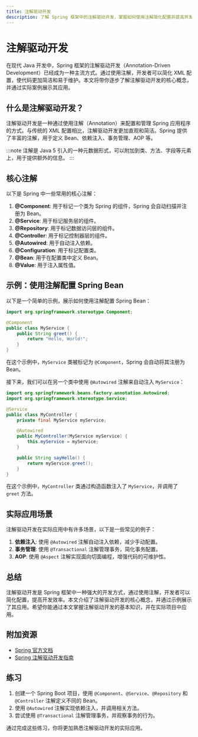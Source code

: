 ```yaml
---
title: 注解驱动开发
description: 了解 Spring 框架中的注解驱动开发，掌握如何使用注解简化配置并提高开发效率。
---
```


# 注解驱动开发

在现代 Java 开发中，Spring 框架的注解驱动开发（Annotation-Driven Development）已经成为一种主流方式。通过使用注解，开发者可以简化 XML 配置，使代码更加简洁和易于维护。本文将带你逐步了解注解驱动开发的核心概念，并通过实际案例展示其应用。

## 什么是注解驱动开发？

注解驱动开发是一种通过使用注解（Annotation）来配置和管理 Spring 应用程序的方式。与传统的 XML 配置相比，注解驱动开发更加直观和简洁。Spring 提供了丰富的注解，用于定义 Bean、依赖注入、事务管理、AOP 等。

:::note
注解是 Java 5 引入的一种元数据形式，可以附加到类、方法、字段等元素上，用于提供额外的信息。
:::

## 核心注解

以下是 Spring 中一些常用的核心注解：

1. **@Component**: 用于标记一个类为 Spring 的组件，Spring 会自动扫描并注册为 Bean。
2. **@Service**: 用于标记服务层的组件。
3. **@Repository**: 用于标记数据访问层的组件。
4. **@Controller**: 用于标记控制器层的组件。
5. **@Autowired**: 用于自动注入依赖。
6. **@Configuration**: 用于标记配置类。
7. **@Bean**: 用于在配置类中定义 Bean。
8. **@Value**: 用于注入属性值。

## 示例：使用注解配置 Spring Bean

以下是一个简单的示例，展示如何使用注解配置 Spring Bean：

```java
import org.springframework.stereotype.Component;

@Component
public class MyService {
    public String greet() {
        return "Hello, World!";
    }
}
```

在这个示例中，`MyService` 类被标记为 `@Component`，Spring 会自动将其注册为 Bean。

接下来，我们可以在另一个类中使用 `@Autowired` 注解来自动注入 `MyService`：

```java
import org.springframework.beans.factory.annotation.Autowired;
import org.springframework.stereotype.Service;

@Service
public class MyController {
    private final MyService myService;

    @Autowired
    public MyController(MyService myService) {
        this.myService = myService;
    }

    public String sayHello() {
        return myService.greet();
    }
}
```

在这个示例中，`MyController` 类通过构造函数注入了 `MyService`，并调用了 `greet` 方法。

## 实际应用场景

注解驱动开发在实际应用中有许多场景，以下是一些常见的例子：

1. **依赖注入**: 使用 `@Autowired` 注解自动注入依赖，减少手动配置。
2. **事务管理**: 使用 `@Transactional` 注解管理事务，简化事务配置。
3. **AOP**: 使用 `@Aspect` 注解实现面向切面编程，增强代码的可维护性。

## 总结

注解驱动开发是 Spring 框架中一种强大的开发方式，通过使用注解，开发者可以简化配置，提高开发效率。本文介绍了注解驱动开发的核心概念，并通过示例展示了其应用。希望你能通过本文掌握注解驱动开发的基本知识，并在实际项目中应用。

## 附加资源

- [Spring 官方文档](https://docs.spring.io/spring-framework/docs/current/reference/html/)
- [Spring 注解驱动开发指南](https://www.baeldung.com/spring-annotations)

## 练习

1. 创建一个 Spring Boot 项目，使用 `@Component`、`@Service`、`@Repository` 和 `@Controller` 注解定义不同的 Bean。
2. 使用 `@Autowired` 注解实现依赖注入，并调用相关方法。
3. 尝试使用 `@Transactional` 注解管理事务，并观察事务的行为。

通过完成这些练习，你将更加熟悉注解驱动开发的实际应用。